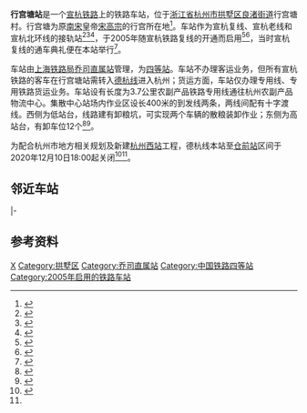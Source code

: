 {{Infobox China railway station
|车站名称 =行宫塘站
|图片 = 201503行宫塘站 Xinggongtang Station.JPG
|图片介绍 = 行宫塘站站房
|车站名称拼音 = Xing Gong Tang
|英文名称 = Xinggongtang Railway Station
|车站代码 = 31897
|电报码 = NCH
|拼音码 = XGT
|车站类型 = 中间站
|车站位置 = [[浙江省|浙江省]][[杭州市|杭州市]][[拱墅区|拱墅区]][[良渚街道|良渚街道]]行宫塘村
|坐标 = {{coord|30.375899|N|120.106989|E|display=inline,title}}
|归属 = [[上海铁路局|上海铁路局]][[乔司直属站|乔司直属站]]<ref>{{cite news|title=浙江铁路的货运枢纽乔司站20岁啦|url=http://www.qjwb.com.cn/qbnews/20160611/DZ4B2N3I258943.html|date=2016-06-11|publisher=钱江晚报|access-date=2016-07-20|archive-url=https://web.archive.org/web/20160821120614/http://www.qjwb.com.cn/qbnews/20160611/DZ4B2N3I258943.html|archive-date=2016-08-21|dead-url=yes}}</ref>
|线路 = [[宣杭铁路|宣杭铁路]]<br/>[[德杭铁路|德杭铁路]]
|车站等级 = [[四等站_(中国大陆)|四等站]]
|月台数目 = 1
|站台面 =
|股道数目 = 
|网站 = 
}}
'''行宫塘站'''是一个[[宣杭铁路|宣杭铁路]]上的铁路车站，位于[[浙江省|浙江省]][[杭州市|杭州市]][[拱墅区|拱墅区]][[良渚街道|良渚街道]]行宫塘村。行宫塘为原[[南宋|南宋]]皇帝[[宋高宗|宋高宗]]的行宫所在地<ref>{{cite web|title=行宫塘，一段被遗忘又被守望的繁华|url=http://hzdaily.hangzhou.com.cn/hzrb/html/2015-07/15/content_2016494.htm|date=2015-07-15|publisher=杭州日报}}</ref>。车站作为宣杭复线、宣杭老线和宣杭北环线的接轨站<ref>{{cite news|title=宣杭铁路复线工程开工建设|url=https://www.chinacourt.org/article/detail/2003/04/id/53378.shtml|work=新华社|publisher=中国法院网|date=2003-04-22}}</ref><ref>{{cite news|title=宣杭复线施工进入最后冲刺|url=http://news.sohu.com/20050516/n225575435.shtml|work=安徽在线-安徽日报|publisher=搜狐网|date=2005-05-16}}</ref><ref name="ol">{{cite news|title=告别宣杭老线 老底子三墩也有火车站！穿城而过的这条老铁路和它的小站记忆|url=https://www.thehour.cn/news/415977.html|publisher=小时新闻|date=2020-12-09}}</ref>，于2005年随宣杭铁路复线的开通而启用<ref>{{cite news|title=行宫塘站铁路专用线启用农副产品年运量将达百万吨|url=https://hzdaily.hangzhou.com.cn/hzrb/html/2013-12/15/content_1639008.htm|publisher=杭州日报|date=2013-12-15}}</ref><ref>{{cite news|title=井冈山机场近日复航宣杭铁路复线将通车|url=http://news.sina.com.cn/o/2005-05-13/02535872965s.shtml|publisher=新浪网|work=人民网-华东新闻|date=2005-05-13}}</ref>，当时宣杭复线的通车典礼便在本站举行<ref>{{cite news|title=十五重点项目安徽宣城至杭州铁路复线正式通车|url=http://finance.sina.com.cn/chanjing/b/20051009/17422017809.shtml|work=国资委网站|publisher=新浪网|date=2005-10-09}}</ref>。

车站由[[上海铁路局|上海铁路局]][[乔司直属站|乔司直属站]]管理，为[[四等站_(中国大陆)|四等站]]。车站不办理客运业务，但所有宣杭铁路的客车在行宫塘站需转入[[德杭线|德杭线]]进入杭州；货运方面，车站仅办理专用线、专用铁路货运业务。车站设有长度为3.7公里农副产品铁路专用线通往杭州农副产品物流中心。集散中心站场内作业区设长400米的到发线两条，两线间配有十字渡线。西侧为低站台，线路建有卸粮坑，可实现两个车辆的散粮装卸作业；东侧为高站台，有卸车位12个<ref name="95306info">{{cite web|url=http://hyfw.95306.cn/hyinfo/action/FwcszsAction_index?type=1|title=营业站服务信息查询|publisher=中国铁路95306网|access-date=2020-07-30|archive-date=2018-09-14|archive-url=https://web.archive.org/web/20180914133603/http://hyfw.95306.cn/hyinfo/action/FwcszsAction_index?type=1|dead-url=no}}</ref><ref>{{cite news|url=http://biz.xinmin.cn/2014/01/03/23140444.html|title=杭州行宫塘站农副产品铁路专用线启用|publisher=新民网|date=2014-01-03}}{{Dead link|date=2018年6月 |bot=InternetArchiveBot |fix-attempted=no }}</ref>。

为配合杭州市地方相关规划及新建[[杭州西站|杭州西站]]工程，德杭线本站至[[仓前站_(铁路)|仓前站]]区间于2020年12月10日18:00起关闭<ref>{{cite news|title=49岁的仓前火车站挥手谢幕 它有杭州市区罕见的铁路道口 |url=https://zj.zjol.com.cn/news.html?id=1578796&from_channel=52e5f902cf81d754a434fb50&from_id=1578816|work=钱江晚报·小时新闻|publisher=浙江新闻|date=2020-12-10}}</ref><ref name="ol"/>。

==邻近车站==
{{start rail box|[[File:China_Railways.svg|16px]] [[中国铁路|中国铁路]]}}
{{s-inop|[[德清西站|德清西站]]|{{站|宣城}}方向}}
{{s-line|[[宣杭铁路|宣杭铁路]]<br />← 27km 行宫塘站 5km →{{0}}}}
{{s-inop|[[沈家塘站|沈家塘站]]|[[乔司站_(中国铁路)|乔司]]方向}}
|-
{{s-inop|<s>[[仓前站|仓前站]]</s><br>''<s>[[勾庄站_(铁路)|勾庄站]]</s>、<s>[[三墩站_(铁路)|三墩站]]</s>''(已撤销)|{{站|德清西}}方向}}
{{s-line|[[德杭铁路|德杭铁路]]<br /><s>← 16km </s>行宫塘站 8km →{{0}}}}
{{s-inop|[[杭州北站|杭州北站]]|{{站|杭州}}方向}}
{{end box}}

==参考资料==
{{commonscat|Xinggongtang Railway Station}}
{{reflist}}

{{宣杭铁路}}
{{杭州铁路车站}}

[[Category:杭州市铁路车站|X]]
[[Category:拱墅区|Category:拱墅区]]
[[Category:乔司直属站|Category:乔司直属站]]
[[Category:中国铁路四等站|Category:中国铁路四等站]]
[[Category:2005年启用的铁路车站|Category:2005年启用的铁路车站]]